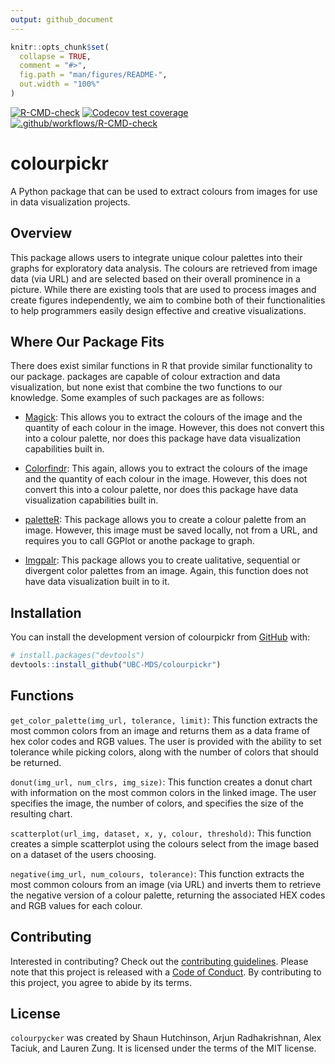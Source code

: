 ```yaml
---
output: github_document
---
```


<!-- README.md is generated from README.Rmd. Please edit that file -->

```r
knitr::opts_chunk$set(
  collapse = TRUE,
  comment = "#>",
  fig.path = "man/figures/README-",
  out.width = "100%"
)
```

<!-- badges: start -->
[![R-CMD-check](https://github.com/UBC-MDS/colourpickr/actions/workflows/R-CMD-check.yaml/badge.svg)](https://github.com/UBC-MDS/colourpickr/actions/workflows/R-CMD-check.yaml)
[![Codecov test coverage](https://codecov.io/gh/UBC-MDS/colourpickr/branch/master/graph/badge.svg)](https://app.codecov.io/gh/UBC-MDS/colourpickr?branch=master)
[![.github/workflows/R-CMD-check](https://github.com/UBC-MDS/colourpickr/actions/workflows/.github/workflows/R-CMD-check.yaml/badge.svg)](https://github.com/UBC-MDS/colourpickr/actions/workflows/.github/workflows/R-CMD-check.yaml)
<!-- badges: end -->

# colourpickr
A Python package that can be used to extract colours from images for use in data visualization projects.

## Overview

This package allows users to integrate unique colour palettes into their graphs for exploratory data analysis. The colours are retrieved from image data (via URL) and are selected based on their overall prominence in a picture. While there are existing tools that are used to process images and create figures independently, we aim to combine both of their functionalities to help programmers easily design effective and creative visualizations.

## Where Our Package Fits

There does exist similar functions in R that provide similar functionality to our package. packages are capable of colour extraction and data visualization, but none exist that combine the two functions to our knowledge. Some examples of such packages are as follows:

- [Magick](https://docs.ropensci.org/magick/articles/intro.html): This allows you to extract the colours of the image and the quantity of each colour in the image. However, this does not convert this into a colour palette, nor does this package have data visualization capabilities built in.

- [Colorfindr](https://github.com/zumbov2/colorfindr):  This again, allows you to extract the colours of the image and the quantity of each colour in the image. However, this does not convert this into a colour palette, nor does this package have data visualization capabilities built in.

- [paletteR](https://github.com/AndreaCirilloAC/paletter): This package allows you to create a colour palette from an image. However, this image must be saved locally, not from a URL, and requires you to call GGPlot or anothe package to graph.

- [Imgpalr](https://github.com/leonawicz/imgpalr): This package allows you to create ualitative, sequential or divergent color palettes from an image. Again, this function does not have data visualization built in to it.

## Installation

You can install the development version of colourpickr from
[GitHub](https://github.com/) with:

``` r
# install.packages("devtools")
devtools::install_github("UBC-MDS/colourpickr")
```

## Functions

`get_color_palette(img_url, tolerance, limit)`: This function extracts the most common colors from an image and returns them as a data frame of hex color codes and RGB values. The user is provided with the ability to set tolerance while picking colors, along with the number of colors that should be returned.

`donut(img_url, num_clrs, img_size)`: This function creates a donut chart with information on the  most common colors in the linked image. The user specifies the image, the number of colors, and specifies the size of the resulting chart.

`scatterplot(url_img, dataset, x, y, colour, threshold)`: This function creates a simple scatterplot using the colours select from the image based on a dataset of the users choosing.

`negative(img_url, num_colours, tolerance)`: This function extracts the most common  colours from an image (via URL) and inverts them to retrieve the negative version of a colour palette, returning the associated HEX codes and RGB values for each colour.

## Contributing
Interested in contributing? Check out the [contributing guidelines](https://github.com/UBC-MDS/colourpickr/blob/master/.github/CONTRIBUTING.md). Please note that this project is released with a [Code of Conduct](https://github.com/UBC-MDS/colourpickr/blob/master/CODE_OF_CONDUCT.md). By contributing to this project, you agree to abide by its terms.

## License

`colourpycker` was created by Shaun Hutchinson, Arjun Radhakrishnan, Alex Taciuk, and Lauren Zung. It is licensed under the terms of the MIT license.
